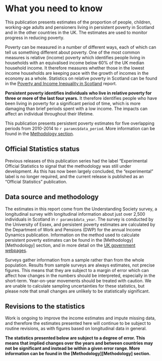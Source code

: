 # What you need to know

This publication presents estimates of the proportion of people, children, working-age adults and pensioners living in persistent poverty in Scotland and in the other countries in the UK. The estimates are used to monitor progress in reducing poverty.

Poverty can be measured in a number of different ways, each of which can tell us something different about poverty. One of the most common measures is relative (income) poverty which identifies people living in households with an equivalised income below 60% of the UK median household income. It therefore measures whether those in the lowest income households are keeping pace with the growth of incomes in the economy as a whole. Statistics on relative poverty in Scotland can be found in the [Poverty and Income Inequality in Scotland](index.html) report.

**Persistent poverty identifies individuals who live in relative poverty for three or more of the last four years.** It therefore identifies people who have been living in poverty for a significant period of time, which is more damaging than brief periods spent with a low income. The impacts can affect an individual throughout their lifetime.

This publication presents persistent poverty estimates for five overlapping periods from 2010-2014 to `r params$data_period`. More information can be found in the [Methodology section](#periods).

## Official Statistics status

Previous releases of this publication series had the label “Experimental Official Statistics to signal that the methodology was still under development. As this has now been largely concluded, the “experimental” label is no longer required, and the current release is published as an “Official Statistics” publication.

## Data source and methodology

The estimates in this report come from the Understanding Society survey, a longitudinal survey with longitudinal information about just over 2,500 individuals in Scotland in `r params$data_year`. The survey is conducted by the University of Essex, and persistent poverty estimates are calculated by the Department of Work and Pensions (DWP) for the annual Income Dynamics publication. Information on the method used to calculate persistent poverty estimates can be found in the [Methodology][Methodology] section, and in more detail on the [UK government webpages](www.gov.uk/government/collections/income-dynamics-statistics).

Surveys gather information from a sample rather than from the whole population. Results from sample surveys are always estimates, not precise figures. This means that they are subject to a margin of error which can affect how changes in the numbers should be interpreted, especially in the short-term. Year-on-year movements should be treated with caution. We are unable to calculate sampling uncertainties for these statistics, but please note that small changes are unlikely to be statistically significant.

## Revisions to the statistics

Work is ongoing to improve the income estimates and impute missing data, and therefore the estimates presented here will continue to be subject to routine revisions, as with figures based on longitudinal data in general.

**The statistics presented below are subject to a degree of error. This means that implied changes over the years and between countries may not be significant and instead be within a given error range. More information can be found in the [Methodology][Methodology] section.**
